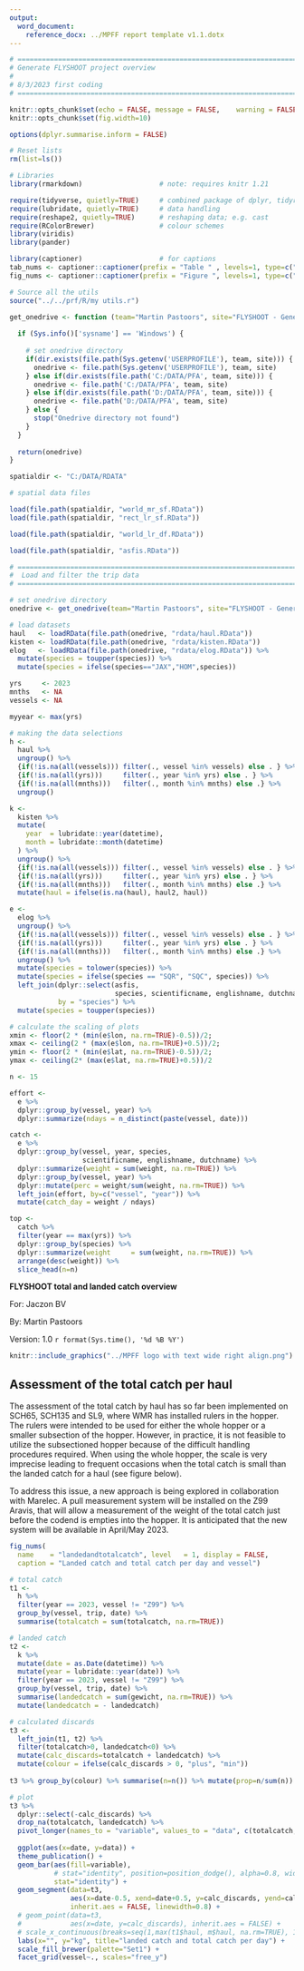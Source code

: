 ```yaml
---
output:
  word_document:
    reference_docx: ../MPFF report template v1.1.dotx
---
```



```r

# ==========================================================================================================
# Generate FLYSHOOT project overview
# 
# 8/3/2023 first coding
# ==========================================================================================================

knitr::opts_chunk$set(echo = FALSE,	message = FALSE,	warning = FALSE,	comment = "",	crop = TRUE )
knitr::opts_chunk$set(fig.width=10) 

options(dplyr.summarise.inform = FALSE)

# Reset lists
rm(list=ls())

# Libraries
library(rmarkdown)                   # note: requires knitr 1.21

require(tidyverse, quietly=TRUE)     # combined package of dplyr, tidyr, ggplot, readr, purrr and tibble
require(lubridate, quietly=TRUE)     # data handling
require(reshape2, quietly=TRUE)      # reshaping data; e.g. cast
require(RColorBrewer)                # colour schemes
library(viridis)
library(pander)

library(captioner)                   # for captions
tab_nums <- captioner::captioner(prefix = "Table " , levels=1, type=c("n"), infix=".")
fig_nums <- captioner::captioner(prefix = "Figure ", levels=1, type=c("n"), infix=".")

# Source all the utils
source("../../prf/R/my utils.r")

get_onedrive <- function (team="Martin Pastoors", site="FLYSHOOT - General") {
  
  if (Sys.info()['sysname'] == 'Windows') {
    
    # set onedrive directory
    if(dir.exists(file.path(Sys.getenv('USERPROFILE'), team, site))) {
      onedrive <- file.path(Sys.getenv('USERPROFILE'), team, site)   
    } else if(dir.exists(file.path('C:/DATA/PFA', team, site))) {
      onedrive <- file.path('C:/DATA/PFA', team, site)
    } else if(dir.exists(file.path('D:/DATA/PFA', team, site))) {
      onedrive <- file.path('D:/DATA/PFA', team, site)
    } else {
      stop("Onedrive directory not found")
    }
  }
  
  return(onedrive)
}

spatialdir <- "C:/DATA/RDATA"

# spatial data files

load(file.path(spatialdir, "world_mr_sf.RData"))
load(file.path(spatialdir, "rect_lr_sf.RData"))

load(file.path(spatialdir, "world_lr_df.RData"))

load(file.path(spatialdir, "asfis.RData"))

# ===============================================================================
#  Load and filter the trip data
# ===============================================================================

# set onedrive directory
onedrive <- get_onedrive(team="Martin Pastoors", site="FLYSHOOT - General")

# load datasets
haul   <- loadRData(file.path(onedrive, "rdata/haul.RData"))
kisten <- loadRData(file.path(onedrive, "rdata/kisten.RData")) 
elog   <- loadRData(file.path(onedrive, "rdata/elog.RData")) %>% 
  mutate(species = toupper(species)) %>% 
  mutate(species = ifelse(species=="JAX","HOM",species))

yrs     <- 2023
mnths   <- NA
vessels <- NA

myyear <- max(yrs)

# making the data selections
h <- 
  haul %>%
  ungroup() %>% 
  {if(!is.na(all(vessels))) filter(., vessel %in% vessels) else . } %>% 
  {if(!is.na(all(yrs)))     filter(., year %in% yrs) else . } %>% 
  {if(!is.na(all(mnths)))   filter(., month %in% mnths) else .} %>% 
  ungroup()

k <- 
  kisten %>%
  mutate(
    year  = lubridate::year(datetime),
    month = lubridate::month(datetime)
  ) %>% 
  ungroup() %>% 
  {if(!is.na(all(vessels))) filter(., vessel %in% vessels) else . } %>% 
  {if(!is.na(all(yrs)))     filter(., year %in% yrs) else . } %>% 
  {if(!is.na(all(mnths)))   filter(., month %in% mnths) else .} %>% 
  mutate(haul = ifelse(is.na(haul), haul2, haul))

e <- 
  elog %>%
  ungroup() %>% 
  {if(!is.na(all(vessels))) filter(., vessel %in% vessels) else . } %>% 
  {if(!is.na(all(yrs)))     filter(., year %in% yrs) else . } %>% 
  {if(!is.na(all(mnths)))   filter(., month %in% mnths) else .} %>% 
  ungroup() %>% 
  mutate(species = tolower(species)) %>% 
  mutate(species = ifelse(species == "SQR", "SQC", species)) %>% 
  left_join(dplyr::select(asfis,
                          species, scientificname, englishname, dutchname),
            by = "species") %>% 
  mutate(species = toupper(species))  

# calculate the scaling of plots
xmin <- floor(2 * (min(e$lon, na.rm=TRUE)-0.5))/2;
xmax <- ceiling(2 * (max(e$lon, na.rm=TRUE)+0.5))/2;
ymin <- floor(2 * (min(e$lat, na.rm=TRUE)-0.5))/2;
ymax <- ceiling(2* (max(e$lat, na.rm=TRUE)+0.5))/2

n <- 15

effort <-
  e %>% 
  dplyr::group_by(vessel, year) %>% 
  dplyr::summarize(ndays = n_distinct(paste(vessel, date))) 

catch <-
  e %>% 
  dplyr::group_by(vessel, year, species, 
                  scientificname, englishname, dutchname) %>% 
  dplyr::summarize(weight = sum(weight, na.rm=TRUE)) %>% 
  dplyr::group_by(vessel, year) %>% 
  dplyr::mutate(perc = weight/sum(weight, na.rm=TRUE)) %>% 
  left_join(effort, by=c("vessel", "year")) %>% 
  mutate(catch_day = weight / ndays)

top <-
  catch %>% 
  filter(year == max(yrs)) %>% 
  dplyr::group_by(species) %>% 
  dplyr::summarize(weight     = sum(weight, na.rm=TRUE)) %>% 
  arrange(desc(weight)) %>% 
  slice_head(n=n)


```


**FLYSHOOT total and landed catch overview**

For: Jaczon BV

By: Martin Pastoors

Version: 1.0 `r format(Sys.time(), '%d %B %Y')`


```r

knitr::include_graphics("../MPFF logo with text wide right align.png")

```


## Assessment of the total catch per haul

The assessment of the total catch by haul has so far been implemented on SCH65, SCH135 and SL9, where WMR has installed rulers in the hopper. The rulers were intended to be used for either the whole hopper or a smaller subsection of the hopper. However, in practice, it is not feasible to utilize the subsectioned hopper because of the difficult handling procedures required. When using the whole hopper, the scale is very imprecise leading to frequent occasions when the total catch is small than the landed catch for a haul (see figure below). 

To address this issue, a new approach is being explored in collaboration with Marelec. A pull measurement system will be installed on the Z99 Aravis, that will allow a measurement of the weight of the total catch just before the codend is empties into the hopper. It is anticipated that the new system will be available in April/May 2023. 

```r

fig_nums(
  name    = "landedandtotalcatch", level   = 1, display = FALSE,
  caption = "Landed catch and total catch per day and vessel")

# total catch
t1 <-
  h %>% 
  filter(year == 2023, vessel != "Z99") %>% 
  group_by(vessel, trip, date) %>% 
  summarise(totalcatch = sum(totalcatch, na.rm=TRUE)) 

# landed catch
t2 <-
  k %>% 
  mutate(date = as.Date(datetime)) %>% 
  mutate(year = lubridate::year(date)) %>%
  filter(year == 2023, vessel != "Z99") %>% 
  group_by(vessel, trip, date) %>% 
  summarise(landedcatch = sum(gewicht, na.rm=TRUE)) %>% 
  mutate(landedcatch = - landedcatch)

# calculated discards
t3 <-
  left_join(t1, t2) %>% 
  filter(totalcatch>0, landedcatch<0) %>%  
  mutate(calc_discards=totalcatch + landedcatch) %>% 
  mutate(colour = ifelse(calc_discards > 0, "plus", "min"))
  
t3 %>% group_by(colour) %>% summarise(n=n()) %>% mutate(prop=n/sum(n)) %>% View()

# plot
t3 %>%
  dplyr::select(-calc_discards) %>% 
  drop_na(totalcatch, landedcatch) %>% 
  pivot_longer(names_to = "variable", values_to = "data", c(totalcatch, landedcatch)) %>% 
  
  ggplot(aes(x=date, y=data)) +
  theme_publication() +
  geom_bar(aes(fill=variable),
           # stat="identity", position=position_dodge(), alpha=0.8, width=0.5, just=0.8) +
           stat="identity") +
  geom_segment(data=t3, 
               aes(x=date-0.5, xend=date+0.5, y=calc_discards, yend=calc_discards), 
               inherit.aes = FALSE, linewidth=0.8) +
  # geom_point(data=t3, 
  #            aes(x=date, y=calc_discards), inherit.aes = FALSE) +
  # scale_x_continuous(breaks=seq(1,max(t1$haul, m$haul, na.rm=TRUE), 1)) +
  labs(x="", y="kg", title="landed catch and total catch per day") +
  scale_fill_brewer(palette="Set1") +
  facet_grid(vessel~., scales="free_y")
    


```

